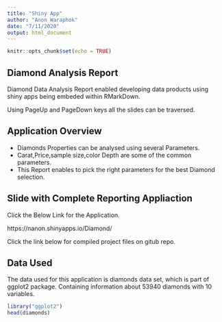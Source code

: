 ---
title: "Shiny App"
author: "Anon Waraphok"
date: "7/11/2020"
output: html_document
---

```{r setup, include=FALSE}
knitr::opts_chunk$set(echo = TRUE)
```


## Diamond Analysis Report

Diamond Data Analysis Report enabled developing data products using shiny apps being embeded within RMarkDown.

Using PageUp and PageDown keys all the slides can be traversed.

## Application Overview

- Diamonds Properties can be analysed using several Parameters.
- Carat,Price,sample size,color Depth are some of the common parameters.
- This Report enables to pick the right parameters for the best Diamond selection.


## Slide with Complete Reporting Appliaction

Click the Below Link for the Application.

https://nanon.shinyapps.io/Diamond/

Click the link below for compiled project files on gitub repo.



## Data Used
The data used for this application is diamonds data set, which is part of ggplot2 package. Containing information about 53940 diamonds with 10 variables.

```{r, echo=TRUE}
library("ggplot2")
head(diamonds)
```
